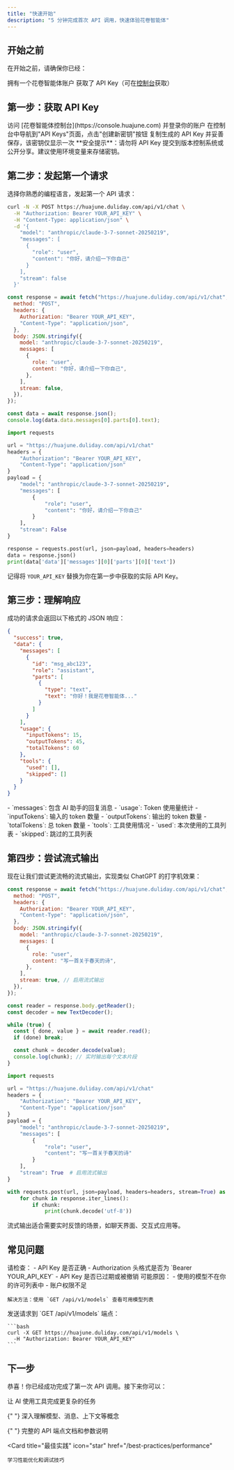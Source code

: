 ```yaml
---
title: "快速开始"
description: "5 分钟完成首次 API 调用，快速体验花卷智能体"
---
```


## 开始之前

在开始之前，请确保你已经：

<Check>拥有一个花卷智能体账户</Check>
<Check>获取了 API Key（可在[控制台](https://console.huajune.com)获取）</Check>

## 第一步：获取 API Key

<Steps>
  <Step title="登录控制台">
    访问 [花卷智能体控制台](https://console.huajune.com) 并登录你的账户
  </Step>
  <Step title="创建 API Key">
    在控制台中导航到"API Keys"页面，点击"创建新密钥"按钮
  </Step>
  <Step title="安全保存">复制生成的 API Key 并妥善保存，该密钥仅显示一次</Step>
</Steps>

<Warning>
  **安全提示**：请勿将 API Key
  提交到版本控制系统或公开分享。建议使用环境变量来存储密钥。
</Warning>

## 第二步：发起第一个请求

选择你熟悉的编程语言，发起第一个 API 请求：

<CodeGroup>

```bash cURL
curl -N -X POST https://huajune.duliday.com/api/v1/chat \
  -H "Authorization: Bearer YOUR_API_KEY" \
  -H "Content-Type: application/json" \
  -d '{
    "model": "anthropic/claude-3-7-sonnet-20250219",
    "messages": [
      {
        "role": "user",
        "content": "你好，请介绍一下你自己"
      }
    ],
    "stream": false
  }'
```

```javascript JavaScript
const response = await fetch("https://huajune.duliday.com/api/v1/chat", {
  method: "POST",
  headers: {
    Authorization: "Bearer YOUR_API_KEY",
    "Content-Type": "application/json",
  },
  body: JSON.stringify({
    model: "anthropic/claude-3-7-sonnet-20250219",
    messages: [
      {
        role: "user",
        content: "你好，请介绍一下你自己",
      },
    ],
    stream: false,
  }),
});

const data = await response.json();
console.log(data.data.messages[0].parts[0].text);
```

```python Python
import requests

url = "https://huajune.duliday.com/api/v1/chat"
headers = {
    "Authorization": "Bearer YOUR_API_KEY",
    "Content-Type": "application/json"
}
payload = {
    "model": "anthropic/claude-3-7-sonnet-20250219",
    "messages": [
        {
            "role": "user",
            "content": "你好，请介绍一下你自己"
        }
    ],
    "stream": False
}

response = requests.post(url, json=payload, headers=headers)
data = response.json()
print(data['data']['messages'][0]['parts'][0]['text'])
```

</CodeGroup>

<Note>记得将 `YOUR_API_KEY` 替换为你在第一步中获取的实际 API Key。</Note>

## 第三步：理解响应

成功的请求会返回以下格式的 JSON 响应：

```json
{
  "success": true,
  "data": {
    "messages": [
      {
        "id": "msg_abc123",
        "role": "assistant",
        "parts": [
          {
            "type": "text",
            "text": "你好！我是花卷智能体..."
          }
        ]
      }
    ],
    "usage": {
      "inputTokens": 15,
      "outputTokens": 45,
      "totalTokens": 60
    },
    "tools": {
      "used": [],
      "skipped": []
    }
  }
}
```

<AccordionGroup>
  <Accordion title="响应字段说明">
    - `messages`: 包含 AI 助手的回复消息 - `usage`: Token 使用量统计 -
    `inputTokens`: 输入的 token 数量 - `outputTokens`: 输出的 token 数量 -
    `totalTokens`: 总 token 数量 - `tools`: 工具使用情况 - `used`:
    本次使用的工具列表 - `skipped`: 跳过的工具列表
  </Accordion>
</AccordionGroup>

## 第四步：尝试流式输出

现在让我们尝试更流畅的流式输出，实现类似 ChatGPT 的打字机效果：

<CodeGroup>

```javascript JavaScript (Stream)
const response = await fetch("https://huajune.duliday.com/api/v1/chat", {
  method: "POST",
  headers: {
    Authorization: "Bearer YOUR_API_KEY",
    "Content-Type": "application/json",
  },
  body: JSON.stringify({
    model: "anthropic/claude-3-7-sonnet-20250219",
    messages: [
      {
        role: "user",
        content: "写一首关于春天的诗",
      },
    ],
    stream: true, // 启用流式输出
  }),
});

const reader = response.body.getReader();
const decoder = new TextDecoder();

while (true) {
  const { done, value } = await reader.read();
  if (done) break;

  const chunk = decoder.decode(value);
  console.log(chunk); // 实时输出每个文本片段
}
```

```python Python (Stream)
import requests

url = "https://huajune.duliday.com/api/v1/chat"
headers = {
    "Authorization": "Bearer YOUR_API_KEY",
    "Content-Type": "application/json"
}
payload = {
    "model": "anthropic/claude-3-7-sonnet-20250219",
    "messages": [
        {
            "role": "user",
            "content": "写一首关于春天的诗"
        }
    ],
    "stream": True  # 启用流式输出
}

with requests.post(url, json=payload, headers=headers, stream=True) as response:
    for chunk in response.iter_lines():
        if chunk:
            print(chunk.decode('utf-8'))
```

</CodeGroup>

<Tip>流式输出适合需要实时反馈的场景，如聊天界面、交互式应用等。</Tip>

## 常见问题

<AccordionGroup>
  <Accordion title="401 Unauthorized 错误">
    请检查：
    - API Key 是否正确
    - Authorization 头格式是否为 `Bearer YOUR_API_KEY`
    - API Key 是否已过期或被撤销
  </Accordion>

  <Accordion title="403 Forbidden 错误">
    可能原因：
    - 使用的模型不在你的许可列表中
    - 账户权限不足

    解决方法：使用 `GET /api/v1/models` 查看可用模型列表

  </Accordion>

  <Accordion title="如何查看可用的模型？">
    发送请求到 `GET /api/v1/models` 端点：

    ```bash
    curl -X GET https://huajune.duliday.com/api/v1/models \
      -H "Authorization: Bearer YOUR_API_KEY"
    ```

  </Accordion>
</AccordionGroup>

## 下一步

恭喜！你已经成功完成了第一次 API 调用。接下来你可以：

<CardGroup cols={2}>
  <Card
    title="探索工具调用"
    icon="wrench"
    href="/features/tool-calling"
  >
    让 AI 使用工具完成更复杂的任务
  </Card>

{" "}
<Card title="了解核心概念" icon="book" href="/concepts/models">
  深入理解模型、消息、上下文等概念
</Card>

{" "}
<Card title="查看 API 参考" icon="code" href="/api-reference/introduction">
  完整的 API 端点文档和参数说明
</Card>

  <Card
    title="最佳实践"
    icon="star"
    href="/best-practices/performance"
  >
    学习性能优化和调试技巧
  </Card>
</CardGroup>
